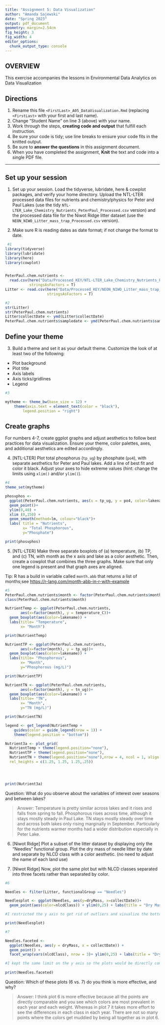 ```yaml
---
title: "Assignment 5: Data Visualization"
author: "Amanda Sajewski"
date: "Spring 2023"
output: pdf_document
geometry: margin=2.54cm
fig_height: 3
fig_width: 4
editor_options: 
  chunk_output_type: console
---
```


## OVERVIEW

This exercise accompanies the lessons in Environmental Data Analytics on Data Visualization 

## Directions
1.  Rename this file `<FirstLast>_A05_DataVisualization.Rmd` (replacing `<FirstLast>` with your first and last name).
2. Change "Student Name" on line 3 (above) with your name.
3. Work through the steps, **creating code and output** that fulfill each instruction.
4. Be sure your code is tidy; use line breaks to ensure your code fits in the knitted output.
5. Be sure to **answer the questions** in this assignment document.
6. When you have completed the assignment, **Knit** the text and code into a single PDF file.

---

## Set up your session 

1. Set up your session. Load the tidyverse, lubridate, here & cowplot packages, and verify your home directory. Upload the NTL-LTER processed data files for nutrients and chemistry/physics for Peter and Paul Lakes (use the tidy `NTL-LTER_Lake_Chemistry_Nutrients_PeterPaul_Processed.csv` version) and the processed data file for the Niwot Ridge litter dataset (use the `NEON_NIWO_Litter_mass_trap_Processed.csv` version). 

2. Make sure R is reading dates as date format; if not change the format to date.

```r
 #1 
library(tidyverse)
library(lubridate)
library(here)
library(cowplot)


PeterPaul.chem.nutrients <- 
  read.csv(here("Data/Processed_KEY/NTL-LTER_Lake_Chemistry_Nutrients_PeterPaul_Processed.csv"),
           stringsAsFactors = T)
Litter <- read.csv(here("Data/Processed_KEY/NEON_NIWO_Litter_mass_trap_Processed.csv"),
                   stringsAsFactors = T)

#2
str(Litter)
str(PeterPaul.chem.nutrients)
Litter$collectDate <- ymd(Litter$collectDate)
PeterPaul.chem.nutrients$sampledate <- ymd(PeterPaul.chem.nutrients$sampledate)


```
## Define your theme
3. Build a theme and set it as your default theme. Customize the look of at least two of the following: 
 * Plot background
 * Plot title
 * Axis labels
 * Axis ticks/gridlines
 * Legend

```r
#3

mytheme <- theme_bw(base_size = 12) +
    theme(axis.text = element_text(color = "black"), 
        legend.position = "right")
```

## Create graphs
For numbers 4-7, create ggplot graphs and adjust aesthetics to follow best practices for data visualization. Ensure your theme, color palettes, axes, and additional aesthetics are edited accordingly.

4. [NTL-LTER] Plot total phosphorus (`tp_ug`) by phosphate (`po4`), with separate aesthetics for Peter and Paul lakes. Add a line of best fit and color it black. Adjust your axes to hide extreme values (hint: change the limits using `xlim()` and/or `ylim()`).

```r
#4 
theme_set(mytheme)

phosvphos <- 
  ggplot(PeterPaul.chem.nutrients, aes(x = tp_ug, y = po4, color=lakename)) +
  geom_point()+
  ylim(0,40) +
  xlim (0,150) +
  geom_smooth(method=lm, colour="black")+
  labs( title = "Nutrients",
        x= "Total Phosphorous",
        y="Phosphate")

print(phosvphos)

```

5. [NTL-LTER] Make three separate boxplots of (a) temperature, (b) TP, and (c) TN, with month as the x axis and lake as a color aesthetic. Then, create a cowplot that combines the three graphs. Make sure that only one legend is present and that graph axes are aligned. 

Tip: R has a build in variable called `month.abb` that returns a list of months;see <https://r-lang.com/month-abb-in-r-with-example>

```r
#5 
PeterPaul.chem.nutrients$month <- factor(PeterPaul.chem.nutrients$month, levels = 1:12, labels = month.abb)
class(PeterPaul.chem.nutrients$month)

NutrientTemp <- ggplot(PeterPaul.chem.nutrients, 
       aes(x=factor(month), y = temperature_C))+
  geom_boxplot(aes(color=lakename)) +
  labs(title= "Temperature",
       x= "Month")

print(NutrientTemp)

NutrientTP <- ggplot(PeterPaul.chem.nutrients, 
       aes(x=factor(month), y = tp_ug))+
  geom_boxplot(aes(color=lakename)) +
  labs(title= "Phosphorous",
       x= "Month",
       y="Phosphorous (mg/L)")

print(NutrientTP)

NutrientTN <- ggplot(PeterPaul.chem.nutrients, 
       aes(x=factor(month), y = tn_ug))+
  geom_boxplot(aes(color=lakename)) +
  labs(title= "TN",
       x= "Month",
       y="TN (mg/L)")

print(NutrientTN)

legend <- get_legend(NutrientTemp + 
    guides(color = guide_legend(nrow = 1)) +
    theme(legend.position = "bottom"))

Nutrient3a <- plot_grid(
  NutrientTemp + theme(legend.position="none"),
  NutrientTP + theme(legend.position="none"),
  NutrientTN + theme(legend.position="none"),nrow = 4, ncol = 1, align = 'h',legend,
  rel_heights = c(1.25, 1.25, 1.25,.25)) 
  



print(Nutrient3a)


```

Question: What do you observe about the variables of interest over seasons and between lakes? 

> Answer: Temperature is pretty similar across lakes and it rises and falls from spring to fall. Phosphorous rises across time, although it stays mostly steady in Paul Lake. TN stays mostly steady over time and across both lakes only rising marginally in September. Particularly for the nutrients warmer months had a wider distribution especially in Peter Lake. 

6. [Niwot Ridge] Plot a subset of the litter dataset by displaying only the "Needles" functional group. Plot the dry mass of needle litter by date and separate by NLCD class with a color aesthetic. (no need to adjust the name of each land use)

7. [Niwot Ridge] Now, plot the same plot but with NLCD classes separated into three facets rather than separated by color. 

```r
#6

Needles <- filter(Litter, functionalGroup == "Needles")

Needlesplot <- ggplot(Needles, aes(y=dryMass, x=collectDate))+
  geom_point(aes(color=nlcdClass)) + ylim(0,25) + labs(title = "Dry Mass of Needles", x= "Year")

#I restricted the y axis to get rid of outliers and visualize the bottom points better. I chose a scatterplot because it visualized the data in the clearest way with years on the x axis. 

print(Needlesplot)

#7

Needles.faceted <-
  ggplot(Needles, aes(y = dryMass, x = collectDate)) +
  geom_point() +
  facet_wrap(vars(nlcdClass), nrow = 3)+ ylim(0,25) + labs(title = "Dry Mass of Needles per class", x= "Year")

#I kept the same limit on the y axis so the plots would be directly comparable. 
  
print(Needles.faceted)


```
Question: Which of these plots (6 vs. 7) do you think is more effective, and why? 

> Answer: I think plot 6 is more effective because all the points are directly comparable and you see which colors are most prevalent in each year and each weight. Whereas in plot 7 it takes more effort to see the differences in each class in each year. There are not so many points where the colors get muddied by being all together as in plot 6.